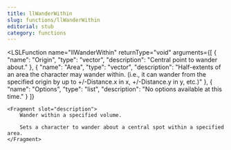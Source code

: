 ```yaml
---
title: llWanderWithin
slug: functions/llWanderWithin
editorial: stub
category: functions
---
```


<LSLFunction
	name="llWanderWithin"
	returnType="void"
	arguments={[
	{
		"name": "Origin",
		"type": "vector",
		"description": "Central point to wander about."
	},
	{
		"name": "Area",
		"type": "vector",
		"description": "Half-extents of an area the character may wander within. (i.e., it can wander from the specified origin by up to +/-Distance.x in x, +/-Distance.y in y, etc.)"
	},
	{
		"name": "Options",
		"type": "list",
		"description": "No options available at this time."
	}
]}
>
	<Fragment slot="description">
		Wander within a specified volume.
		
		Sets a character to wander about a central spot within a specified area.
	</Fragment>
</LSLFunction>
